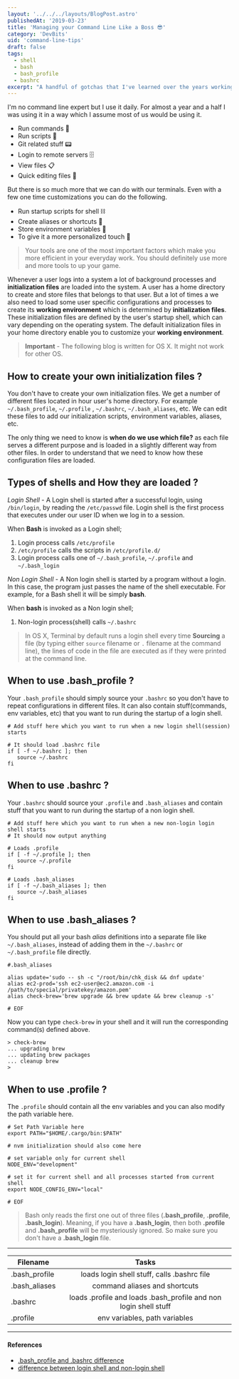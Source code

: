```yaml
---
layout: '../../../layouts/BlogPost.astro'
publishedAt: '2019-03-23'
title: 'Managing your Command Line Like a Boss 😎'
category: 'DevBits'
uid: 'command-line-tips'
draft: false
tags:
  - shell
  - bash
  - bash_profile
  - bashrc
excerpt: "A handful of gotchas that I've learned over the years working with command shells 🐚 on a regular basis."
---
```


I'm no command line expert but I use it daily. For almost a year and a half
I was using it in a way which I assume most of us would be using it.

- Run commands 🤴
- Run scripts 📜
- Git related stuff 📟
- Login to remote servers 🗄
- View files 📋
- Quick editing files 📠

But there is so much more that we can do with our terminals.
Even with a few one time customizations you can do the following.

- Run startup scripts for shell ⛓
- Create aliases or shortcuts 🎏
- Store environment variables 🔑
- To give it a more personalized touch 🏯

> Your tools are one of the most important factors which make you more efficient in your everyday work.
> You should definitely use more and more tools to up your game.

Whenever a user logs into a system a lot of background processes and **initialization files** are loaded into the system.
A user has a home directory to create and store files that belongs to that user. But a lot of times a we also need
to load some user specific configurations and processes to create its **working environment** which is determined by **initialization files**.
These initialization files are defined by the user's startup shell, which can vary depending on the operating system.
The default initialization files in your home directory enable you to customize your **working environment**.

> **Important** - The following blog is written for OS X. It might not work for other OS.

## How to create your own initialization files ?

You don't have to create your own initialization files. We get a number of different files located in hour user's home directory.
For example `~/.bash_profile`, `~/.profile` , `~/.bashrc`, `~/.bash_aliases`, etc. We can edit these files to add our initialization
scripts, environment variables, aliases, etc.

The only thing we need to know is **when do we use which file?** as each file serves a different purpose and is loaded
in a slightly different way from other files. In order to understand that we need to know how these configuration files are loaded.

## Types of shells and How they are loaded ?

_Login Shell_ - A Login shell is started after a successful login, using `/bin/login`, by reading the `/etc/passwd` file. Login shell is the first process that executes
under our user ID when we log in to a session.

When **Bash** is invoked as a Login shell;

1. Login process calls `/etc/profile`
2. `/etc/profile` calls the scripts in `/etc/profile.d/`
3. Login process calls one of `~/.bash_profile`, `~/.profile` and `~/.bash_login`

_Non Login Shell_ - A Non login shell is started by a program without a login. In this case, the program just passes the name of the shell executable.
For example, for a Bash shell it will be simply **bash**.

When **bash** is invoked as a Non login shell;

1. Non-login process(shell) calls `~/.bashrc`

> In OS X, Terminal by default runs a login shell every time
> **Sourcing** a file (by typing either `source` filename or `.` filename at the command line), the lines of code
> in the file are executed as if they were printed at the command line.

## When to use .bash_profile ?

Your `.bash_profile` should simply source your `.bashrc` so you don't have to repeat configurations in different files.
It can also contain stuff(commands, env variables, etc) that you want to run during the startup of a login shell.

```shell
# Add stuff here which you want to run when a new login shell(session) starts

# It should load .bashrc file
if [ -f ~/.bashrc ]; then
   source ~/.bashrc
fi

```

## When to use .bashrc ?

Your `.bashrc` should source your `.profile` and `.bash_aliases` and contain stuff that you want to
run during the startup of a non login shell.

```shell
# Add stuff here which you want to run when a new non-login login shell starts
# It should now output anything

# Loads .profile
if [ -f ~/.profile ]; then
   source ~/.profile
fi

# Loads .bash_aliases
if [ -f ~/.bash_aliases ]; then
   source ~/.bash_aliases
fi
```

## When to use .bash_aliases ?

You should put all your bash _alias_ definitions into a separate file like `~/.bash_aliases`, instead of
adding them in the `~/.bashrc` or `~/.bash_profile` file directly.

```shell
#.bash_aliases

alias update='sudo -- sh -c "/root/bin/chk_disk && dnf update'
alias ec2-prod='ssh ec2-user@ec2.amazon.com -i /path/to/special/privatekey/amazon.pem'
alias check-brew='brew upgrade && brew update && brew cleanup -s'

# EOF
```

Now you can type `check-brew` in your shell and it will run the corresponding command(s) defined above.

```shell
> check-brew
... upgrading brew
... updating brew packages
... cleanup brew
>
```

## When to use .profile ?

The `.profile` should contain all the env variables and you can also modify the path variable here.

```shell
# Set Path Variable here
export PATH="$HOME/.cargo/bin:$PATH"

# nvm initialization should also come here

# set variable only for current shell
NODE_ENV="development"

# set it for current shell and all processes started from current shell
export NODE_CONFIG_ENV="local"

# EOF
```

> Bash only reads the first one out of three files (**.bash_profile**, **.profile**, **.bash_login**).
> Meaning, if you have a **.bash_login**, then both **.profile** and **.bash_profile** will
> be mysteriously ignored. So make sure you don't have a **.bash_login** file.

---

| Filename      |                              Tasks                               |
| ------------- | :--------------------------------------------------------------: |
| .bash_profile |           loads login shell stuff, calls .bashrc file            |
| .bash_aliases |                  command aliases and shortcuts                   |
| .bashrc       | loads .profile and loads .bash_profile and non login shell stuff |
| .profile      |                  env variables, path variables                   |

---

#### References

- [.bash_profile and .bashrc difference](https://apple.stackexchange.com/questions/51036/what-is-the-difference-between-bash-profile-and-bashrc)
- [difference between login shell and non-login shell](http://howtolamp.com/articles/difference-between-login-and-non-login-shell/)
